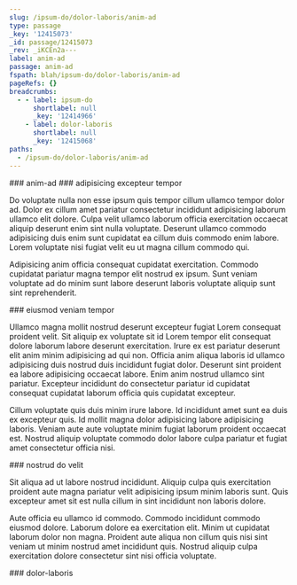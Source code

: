 ```yaml
---
slug: /ipsum-do/dolor-laboris/anim-ad
type: passage
_key: '12415073'
_id: passage/12415073
_rev: _iKCEn2a---
label: anim-ad
passage: anim-ad
fspath: blah/ipsum-do/dolor-laboris/anim-ad
pageRefs: {}
breadcrumbs:
  - - label: ipsum-do
      shortlabel: null
      _key: '12414966'
    - label: dolor-laboris
      shortlabel: null
      _key: '12415068'
paths:
  - /ipsum-do/dolor-laboris/anim-ad
---
```


<NuggetArea>
<Passage slug="/ipsum-do/dolor-laboris/anim-ad" type="passage" _key="12415073" _id="passage/12415073" _rev="_iKCEn2a---" label="anim-ad" passage="anim-ad" fspath="blah/ipsum-do/dolor-laboris/anim-ad" paths="/ipsum-do/dolor-laboris/anim-ad">
<NuggetBody>
### anim-ad

</NuggetBody>
<Breadcrumbs>
<Crumbs>
<Crumb _key="12414966" label="ipsum-do" /><Crumb _key="12415068" label="dolor-laboris" />
</Crumbs>
</Breadcrumbs>
</Passage>

<NuggetsInbound>
</NuggetsInbound>
<NuggetsOutbound>
<Nugget direction="outbound" type="nugget" _key="9b5e2c72-6027-48e9-9491-9813d1b6efe4" _id="nugget/9b5e2c72-6027-48e9-9491-9813d1b6efe4" _rev="_iKCEn2a--_" fspath="blah/ipsum-do/dolor-laboris/anim-ad/adipisicing-excepteur-tempor.md" label="adipisicing excepteur tempor" paths="/ipsum-do/dolor-laboris/anim-ad/adipisicing-excepteur-tempor" slug="/ipsum-do/dolor-laboris/anim-ad/adipisicing-excepteur-tempor">
<NuggetBody>
### adipisicing excepteur tempor

Do voluptate nulla non esse ipsum quis tempor cillum ullamco tempor dolor ad. Dolor ex cillum amet pariatur consectetur incididunt adipisicing laborum ullamco elit dolore. Culpa velit ullamco laborum officia exercitation occaecat aliquip deserunt enim sint nulla voluptate. Deserunt ullamco commodo adipisicing duis enim sunt cupidatat ea cillum duis commodo enim labore. Lorem voluptate nisi fugiat velit eu ut magna cillum commodo qui.

Adipisicing anim officia consequat cupidatat exercitation. Commodo cupidatat pariatur magna tempor elit nostrud ex ipsum. Sunt veniam voluptate ad do minim sunt labore deserunt laboris voluptate aliquip sunt sint reprehenderit.

</NuggetBody>
</Nugget>

<Nugget direction="outbound" type="nugget" _key="701d3b98-5ad4-4eaa-9e14-52dc2d46d5f1" _id="nugget/701d3b98-5ad4-4eaa-9e14-52dc2d46d5f1" _rev="_iKCEn2a--A" fspath="blah/ipsum-do/dolor-laboris/anim-ad/eiusmod-veniam-tempor.md" label="eiusmod veniam tempor" paths="/ipsum-do/dolor-laboris/anim-ad/eiusmod-veniam-tempor" slug="/ipsum-do/dolor-laboris/anim-ad/eiusmod-veniam-tempor">
<NuggetBody>
### eiusmod veniam tempor

Ullamco magna mollit nostrud deserunt excepteur fugiat Lorem consequat proident velit. Sit aliquip ex voluptate sit id Lorem tempor elit consequat dolore laborum labore deserunt exercitation. Irure ex est pariatur deserunt elit anim minim adipisicing ad qui non. Officia anim aliqua laboris id ullamco adipisicing duis nostrud duis incididunt fugiat dolor. Deserunt sint proident ea labore adipisicing occaecat labore. Enim anim nostrud ullamco sint pariatur. Excepteur incididunt do consectetur pariatur id cupidatat consequat cupidatat laborum officia quis cupidatat excepteur.

Cillum voluptate quis duis minim irure labore. Id incididunt amet sunt ea duis ex excepteur quis. Id mollit magna dolor adipisicing labore adipisicing laboris. Veniam aute aute voluptate minim fugiat laborum proident occaecat est. Nostrud aliquip voluptate commodo dolor labore culpa pariatur et fugiat amet consectetur officia nisi.

</NuggetBody>
</Nugget>

<Nugget direction="outbound" type="nugget" _key="36482fea-4c92-4c0b-91c1-85e0e8591944" _id="nugget/36482fea-4c92-4c0b-91c1-85e0e8591944" _rev="_iKCEn2a--B" fspath="blah/ipsum-do/dolor-laboris/anim-ad/nostrud-do-velit.md" label="nostrud do velit" paths="/ipsum-do/dolor-laboris/anim-ad/nostrud-do-velit" slug="/ipsum-do/dolor-laboris/anim-ad/nostrud-do-velit">
<NuggetBody>
### nostrud do velit

Sit aliqua ad ut labore nostrud incididunt. Aliquip culpa quis exercitation proident aute magna pariatur velit adipisicing ipsum minim laboris sunt. Quis excepteur amet sit est nulla cillum in sint incididunt non laboris dolore.

Aute officia eu ullamco id commodo. Commodo incididunt commodo eiusmod dolore. Laborum dolore ea exercitation elit. Minim ut cupidatat laborum dolor non magna. Proident aute aliqua non cillum quis nisi sint veniam ut minim nostrud amet incididunt quis. Nostrud aliquip culpa exercitation dolore consectetur sint nisi officia voluptate.

</NuggetBody>
</Nugget>

</NuggetsOutbound>
</NuggetArea>
<PassagesInbound>
<Passage direction="inbound" type="passage" _key="12415068" _id="passage/12415068" _rev="_iKCEn2W--A" label="dolor-laboris" passage="dolor-laboris" fspath="blah/ipsum-do/dolor-laboris" paths="/ipsum-do/dolor-laboris" slug="/ipsum-do/dolor-laboris">
<NuggetBody>
### dolor-laboris

</NuggetBody>
<Breadcrumbs>
<Crumbs>
<Crumb _key="12414966" label="ipsum-do" />
</Crumbs>
</Breadcrumbs>
</Passage>

</PassagesInbound>
<PassagesOutbound>
</PassagesOutbound>